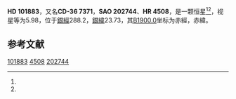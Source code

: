 {{Starbox begin
| name = HD 101883
}}
{{Starbox observe
| epoch = [[J2000.0|J2000.0]]
| constell = {{星座名待查}}<ref name=SIMBAD>{{cite web
 | url=http://simbad.u-strasbg.fr/simbad/sim-id?Ident=HR+4508
 | title =Pulsating variable Star
 | publisher=Centre de Données astronomiques de Strasbourg
 | work=SIMBAD
 | accessdate=2012-07-13}}</ref><ref name=DATA>{{cite web
 | url=http://vizier.u-strasbg.fr/viz-bin/VizieR-5?-out.add=.&-source=5050&-corr=PK=HR&-out.max=9999&HR=4508
 | title=VizieR Detailed Page
 | accessdate=2012-07-13
 | archive-date=2016-03-05
 | archive-url=https://web.archive.org/web/20160305001104/http://vizier.u-strasbg.fr/viz-bin/VizieR-5?-out.add=.&-source=5050&-corr=PK=HR&-out.max=9999&HR=4508
 | dead-url=no
 }}</ref>
| 星官 = 
| ra = {{RA|11|43|27.2}}<ref name=SIMBAD /><ref name=DATA />
| dec = {{DEC|-37|11|25}}<ref name=SIMBAD /><ref name=DATA />
| appmag_v = 5.98<ref name=SIMBAD /><ref name=DATA />
}}
{{Starbox character
| class = K3III<ref name=SIMBAD /><ref name=DATA />
| b-v = 1.46<ref name=SIMBAD /><ref name=DATA />
| u-b = 1.71<ref name=SIMBAD /><ref name=DATA />
| r-i = <ref name=SIMBAD /><ref name=DATA />
| variable = 
}}
{{Starbox astrometry
| radial_v = 1.71
| prop_mo_ra = 36
| parallax = 
| p_error = 
}}
{{Starbox catalog
| names =CD-36 7371，[[SAO星表|SAO]] 202744，[[HD星表|HD]] 101883，[[HR星表|HR]] 4508}}
{{Starbox reference |Simbad=HR+4508}}
{{Starbox end}}

'''HD 101883'''，又名'''CD-36 7371'''，'''SAO 202744'''、'''HR 4508'''，是一颗恒星<ref name=SIMBAD /><ref name=DATA />，视星等为5.98，位于[[銀道座標系|銀經]]288.2，[[銀道座標系|銀緯]]23.73，其[[B1900.0|B1900.0]]坐标为赤經{{RA|11|38|28.3}}，赤緯{{DEC|-36|23.73|4}}。

== 参考文献 ==
{{reflist}}

{{star-stub}}

[[Category:HD和HDE天體|101883]]
[[Category:HR天體|4508]]
[[Category:SAO天體|202744]]